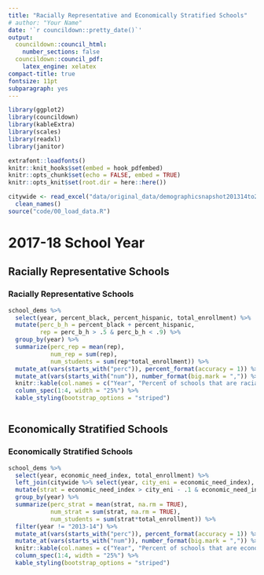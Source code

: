 ```yaml
---
title: "Racially Representative and Economically Stratified Schools"
# author: "Your Name"
date: '`r councildown::pretty_date()`'
output: 
  councildown::council_html:
    number_sections: false
  councildown::council_pdf:
    latex_engine: xelatex
compact-title: true
fontsize: 11pt
subparagraph: yes
---
```


```r
library(ggplot2)
library(councildown)
library(kableExtra)
library(scales)
library(readxl)
library(janitor)

extrafont::loadfonts()
knitr::knit_hooks$set(embed = hook_pdfembed)
knitr::opts_chunk$set(echo = FALSE, embed = TRUE)
knitr::opts_knit$set(root.dir = here::here())
```

```r
citywide <- read_excel("data/original_data/demographicsnapshot201314to201718public_final.xlsx", sheet = "Citywide") %>% 
  clean_names()
source("code/00_load_data.R")
```

# 2017-18 School Year {.tabset}

## Racially Representative Schools

### Racially Representative Schools

```r
school_dems %>%
  select(year, percent_black, percent_hispanic, total_enrollment) %>%
  mutate(perc_b_h = percent_black + percent_hispanic,
         rep = perc_b_h > .5 & perc_b_h < .9) %>%
  group_by(year) %>%
  summarize(perc_rep = mean(rep),
            num_rep = sum(rep),
            num_students = sum(rep*total_enrollment)) %>% 
  mutate_at(vars(starts_with("perc")), percent_format(accuracy = 1)) %>% 
  mutate_at(vars(starts_with("num")), number_format(big.mark = ",")) %>% 
  knitr::kable(col.names = c("Year", "Percent of schools that are racially representative", "Number of schools", "Number of students")) %>% 
  column_spec(1:4, width = "25%") %>% 
  kable_styling(bootstrap_options = "striped")



```


## Economically Stratified Schools 

### Economically Stratified Schools 

```r
school_dems %>%
  select(year, economic_need_index, total_enrollment) %>%
  left_join(citywide %>% select(year, city_eni = economic_need_index), by = "year") %>%
  mutate(strat = economic_need_index > city_eni - .1 & economic_need_index < city_eni + .1) %>%
  group_by(year) %>%
  summarize(perc_strat = mean(strat, na.rm = TRUE),
            num_strat = sum(strat, na.rm = TRUE),
            num_students = sum(strat*total_enrollment)) %>% 
  filter(year != "2013-14") %>% 
  mutate_at(vars(starts_with("perc")), percent_format(accuracy = 1)) %>% 
  mutate_at(vars(starts_with("num")), number_format(big.mark = ",")) %>% 
  knitr::kable(col.names = c("Year", "Percent of schools that are economically stratified", "Number of schools", "Number of students")) %>% 
  column_spec(1:4, width = "25%") %>% 
  kable_styling(bootstrap_options = "striped")

```

